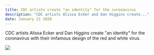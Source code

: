 ```yaml
---
title: CDC artists create "an identity" for the coronavirus
description: "CDC artists Alissa Ecker and Dan Higgins create..."
date: January 21 2020
---
```


CDC artists Alissa Ecker and Dan Higgins create "an identity" for the coronavirus with their imfamous design of the red and white virus.

<img align="center" src="../corona-logo.png" />
